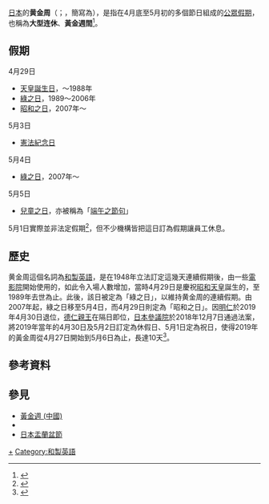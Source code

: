 {{noteTA
|1=zh-hans:黄金周; zh-hant:黃金週;
}}
{{japanese|japanese=ゴールデンウィーク|romaji=Gōruden Wīku}}
{{japanese|japanese=大型連休|kana=おおがたれんきゅう|romaji=Ōgata renkyū}}
{{japanese|japanese=黄金週間|kana=おうごんしゅうかん|romaji=Ōgon shūkan}}

[[日本|日本]]的'''黄金周'''（{{lang-ja|ゴールデンウィーク}}；{{lang-en|Golden Week}}，簡寫為{{lang|en|GW}}），是指在4月底至5月初的多個節日組成的[[日本公眾假期|公眾假期]]，也稱為'''大型连休'''、'''黃金週間'''<ref>{{cite web|title=ゴールデンウィーク|url=http://iroha-japan.net/iroha/A01_event/07_gw.html|accessdate=2018-04-23|archiveurl=https://web.archive.org/web/20180420020356/http://iroha-japan.net/iroha/A01_event/07_gw.html|archivedate=2018-04-20|dead-url=yes}}</ref>。

==假期==
;4月29日
*[[天皇誕生日|天皇誕生日]]，～1988年
*[[綠之日|綠之日]]，1989～2006年
*[[昭和之日|昭和之日]]，2007年～

;5月3日
*[[憲法紀念日|憲法紀念日]]

;5月4日
*[[綠之日|綠之日]]，2007年～

;5月5日
*[[儿童节_(日本)|兒童之日]]，亦被稱為「[[端午_(日本)|端午之節句]]」

5月1日實際並非法定假期<ref>{{cite web|title=国民の祝日に関する法律|url=http://elaws.e-gov.go.jp/search/elawsSearch/elaws_search/lsg0500/detail?openerCode=1&lawId=323AC1000000178_20160101|accessdate=2018-04-23|archiveurl=https://web.archive.org/web/20180423102307/http://elaws.e-gov.go.jp/search/elawsSearch/elaws_search/lsg0500/detail?openerCode=1&lawId=323AC1000000178_20160101|archivedate=2018-04-23|dead-url=no}}</ref>，但不少機構皆把這日訂為假期讓員工休息。

== 歷史 ==
黄金周這個名詞為[[和製英語|和製英語]]，是在1948年立法訂定這幾天連續假期後，由一些[[電影院|電影院]]開始使用的，如此令入場人數增加，當時4月29日是慶祝[[昭和天皇|昭和天皇]]誕生的，至1989年去世為止。此後，該日被定為「綠之日」，以維持黄金周的連續假期。由2007年起，綠之日移至5月4日，而4月29日則定為「昭和之日」。因[[明仁|明仁]]於2019年4月30日退位，[[德仁|德仁親王]]在隔日即位，[[參議院_(日本)|日本參議院]]於2018年12月7日通過法案，將2019年當年的4月30日及5月2日訂定為休假日、5月1日定為祝日，使得2019年的黃金周從4月27日開始到5月6日為止，長達10天<ref>{{Cite web|title=10連休法が成立 皇太子さまの天皇即位に伴い|url=https://www3.nhk.or.jp/news/html/20181208/k10011739401000.html|access-date=2018-12-08|archiveurl=https://web.archive.org/web/20181208020415/https://www3.nhk.or.jp/news/html/20181208/k10011739401000.html|archivedate=2018-12-08|dead-url=yes}}</ref>。

== 參考資料 ==
{{reflist}}

== 參見 ==
* [[黃金週_(中國)|黃金週 (中國)]]
* {{Link-ja|返鄉潮|帰省ラッシュ|歸省尖峰}}
* [[日本盂蘭盆節|日本盂蘭盆節]]

{{日本公眾假期}}

[[Category:日本公眾假期|+]]
[[Category:和製英語|Category:和製英語]]